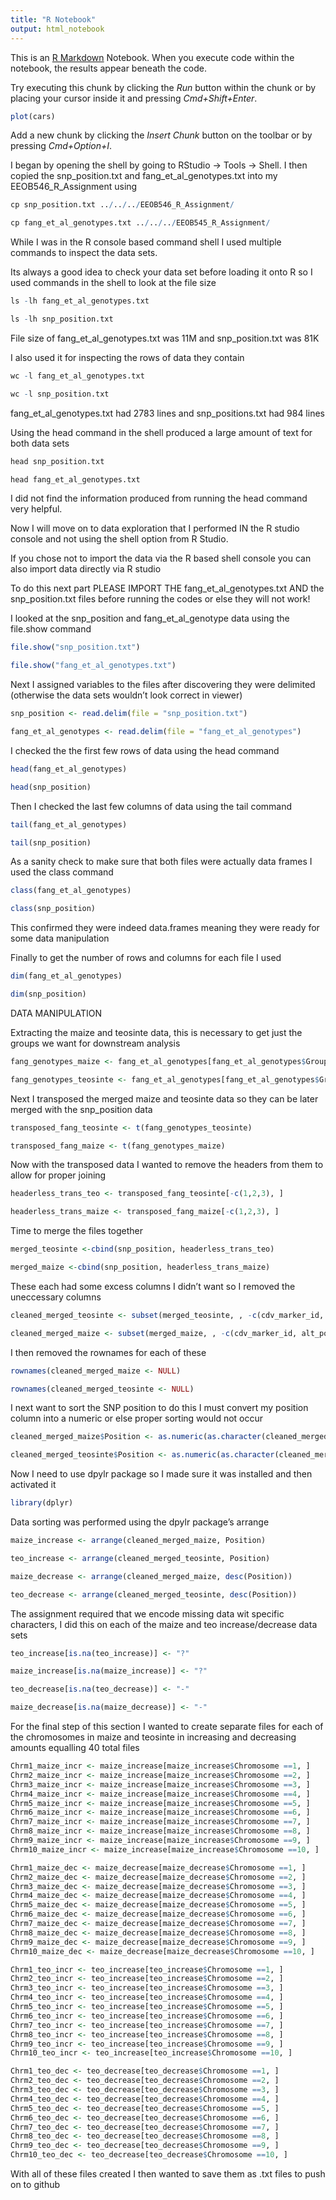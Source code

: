 ```yaml
---
title: "R Notebook"
output: html_notebook
---
```


This is an [R Markdown](http://rmarkdown.rstudio.com) Notebook. When you execute code within the notebook, the results appear beneath the code. 

Try executing this chunk by clicking the *Run* button within the chunk or by placing your cursor inside it and pressing *Cmd+Shift+Enter*. 

```r
plot(cars)
```

Add a new chunk by clicking the *Insert Chunk* button on the toolbar or by pressing *Cmd+Option+I*.

I began by opening the shell by going to RStudio -> Tools -> Shell.  I then copied the snp_position.txt and fang_et_al_genotypes.txt into my EEOB546_R_Assignment using

```r
cp snp_position.txt ../../../EEOB546_R_Assignment/
```
```r
cp fang_et_al_genotypes.txt ../../../EEOB545_R_Assignment/
```

While I was in the R console based command shell I used multiple commands to inspect the data sets.

Its always a good idea to check your data set before loading it onto R so I used commands in the shell to look at the file size 

```r
ls -lh fang_et_al_genotypes.txt 
```
```r
ls -lh snp_position.txt 
```

File size of fang_et_al_genotypes.txt was 11M and snp_position.txt was 81K

I also used it for inspecting the rows of data they contain
```r
wc -l fang_et_al_genotypes.txt 
```
```r
wc -l snp_position.txt
```
fang_et_al_genotypes.txt had 2783 lines and snp_positions.txt had 984 lines

Using the head command in the shell produced a large amount of text for both data sets
```r
head snp_position.txt
```
```r
head fang_et_al_genotypes.txt
```

I did not find the information produced from running the head command very helpful.

Now I will move on to data exploration that I performed IN the R studio console and not using the shell option from R Studio.

If you chose not to import the data via the R based shell console you can also import data directly via R studio

To do this next part PLEASE IMPORT THE fang_et_al_genotypes.txt AND the snp_position.txt files before running the codes or else they will not work! 


I looked at the snp_position and fang_et_al_genotype data using the file.show command
```r
file.show("snp_position.txt")
```
```r
file.show("fang_et_al_genotypes.txt")
```

Next I assigned variables to the files after discovering they were delimited (otherwise the data sets wouldn't look correct in viewer)
```r
snp_position <- read.delim(file = "snp_position.txt")
```
```r
fang_et_al_genotypes <- read.delim(file = "fang_et_al_genotypes")
```

I checked the the first few rows of data using the head command
```r
head(fang_et_al_genotypes)
```
```r
head(snp_position)
```

Then I checked the last few columns of data using the tail command 
```r
tail(fang_et_al_genotypes)
```
```r
tail(snp_position)
```

As a sanity check to make sure that both files were actually data frames I used the class command
```r
class(fang_et_al_genotypes)
```
```r
class(snp_position)
```
This confirmed they were indeed data.frames meaning they were ready for some data manipulation

Finally to get the number of rows and columns for each file I used 
```r
dim(fang_et_al_genotypes)
```
```r
dim(snp_position)
```

DATA MANIPULATION

Extracting the maize and teosinte data, this is necessary to get just the groups we want for downstream analysis

```r
fang_genotypes_maize <- fang_et_al_genotypes[fang_et_al_genotypes$Group == 'ZMMIL' | fang_et_al_genotypes$Group == 'ZMMLR' | fang_et_al_genotypes == 'ZMMMR', ]
```
```r
fang_genotypes_teosinte <- fang_et_al_genotypes[fang_et_al_genotypes$Group == 'ZMPBA' | fang_et_al_genotypes$Group == 'ZMPIL' | fang_et_al_genotypes == 'ZMPJA', ]

```

Next I transposed the merged maize and teosinte data so they can be later merged with the snp_position data

```r
transposed_fang_teosinte <- t(fang_genotypes_teosinte)
```
```r
transposed_fang_maize <- t(fang_genotypes_maize)
```

Now with the transposed data I wanted to remove the headers from them to allow for proper joining
```r
headerless_trans_teo <- transposed_fang_teosinte[-c(1,2,3), ]
```
```r
headerless_trans_maize <- transposed_fang_maize[-c(1,2,3), ]
```


Time to merge the files together
```r
merged_teosinte <-cbind(snp_position, headerless_trans_teo)

```
```r
merged_maize <-cbind(snp_position, headerless_trans_maize)
```

These each had some excess columns I didn't want so I removed the uneccessary columns

```r
cleaned_merged_teosinte <- subset(merged_teosinte, , -c(cdv_marker_id, alt_pos, mult_positions, amplicon, cdv_map_feature.name, gene, candidate.random, Genaissance_daa_id, Sequenom_daa_id, count_amplicons, count_cmf, count_gene))

```
```r
cleaned_merged_maize <- subset(merged_maize, , -c(cdv_marker_id, alt_pos, mult_positions, amplicon, cdv_map_feature.name, gene, candidate.random, Genaissance_daa_id, Sequenom_daa_id, count_amplicons, count_cmf, count_gene))

```

I then removed the rownames for each of these
```r
rownames(cleaned_merged_maize <- NULL)
```
```r
rownames(cleaned_merged_teosinte <- NULL)
```

I next want to sort the SNP position to do this I must convert my position column into a numeric or else proper sorting would not occur
```r
cleaned_merged_maize$Position <- as.numeric(as.character(cleaned_merged_maize$Position))

```
```r
cleaned_merged_teosinte$Position <- as.numeric(as.character(cleaned_merged_teosinte$Position))

```

Now I need to use dpylr package so I made sure it was installed and then activated it
```r
library(dplyr)
```

Data sorting was performed using the dpylr package's arrange
```r
maize_increase <- arrange(cleaned_merged_maize, Position)
```
```r
teo_increase <- arrange(cleaned_merged_teosinte, Position)
```
```r
maize_decrease <- arrange(cleaned_merged_maize, desc(Position))

```
```r
teo_decrease <- arrange(cleaned_merged_teosinte, desc(Position))
```

The assignment required that we encode missing data wit specific characters, I did this on each of the maize and teo increase/decrease data sets

```r
teo_increase[is.na(teo_increase)] <- "?"

```
```r
maize_increase[is.na(maize_increase)] <- "?"
```
```r

teo_decrease[is.na(teo_decrease)] <- "-"

```
```r
maize_decrease[is.na(maize_decrease)] <- "-"
```

For the final step of this section I wanted to create separate files for each of the chromosomes in maize and teosinte in increasing and decreasing amounts equalling 40 total files 

```r
Chrm1_maize_incr <- maize_increase[maize_increase$Chromosome ==1, ]
Chrm2_maize_incr <- maize_increase[maize_increase$Chromosome ==2, ]
Chrm3_maize_incr <- maize_increase[maize_increase$Chromosome ==3, ]
Chrm4_maize_incr <- maize_increase[maize_increase$Chromosome ==4, ]
Chrm5_maize_incr <- maize_increase[maize_increase$Chromosome ==5, ]
Chrm6_maize_incr <- maize_increase[maize_increase$Chromosome ==6, ]
Chrm7_maize_incr <- maize_increase[maize_increase$Chromosome ==7, ]
Chrm8_maize_incr <- maize_increase[maize_increase$Chromosome ==8, ]
Chrm9_maize_incr <- maize_increase[maize_increase$Chromosome ==9, ]
Chrm10_maize_incr <- maize_increase[maize_increase$Chromosome ==10, ]
```

```r
Chrm1_maize_dec <- maize_decrease[maize_decrease$Chromosome ==1, ]
Chrm2_maize_dec <- maize_decrease[maize_decrease$Chromosome ==2, ]
Chrm3_maize_dec <- maize_decrease[maize_decrease$Chromosome ==3, ]
Chrm4_maize_dec <- maize_decrease[maize_decrease$Chromosome ==4, ]
Chrm5_maize_dec <- maize_decrease[maize_decrease$Chromosome ==5, ]
Chrm6_maize_dec <- maize_decrease[maize_decrease$Chromosome ==6, ]
Chrm7_maize_dec <- maize_decrease[maize_decrease$Chromosome ==7, ]
Chrm8_maize_dec <- maize_decrease[maize_decrease$Chromosome ==8, ]
Chrm9_maize_dec <- maize_decrease[maize_decrease$Chromosome ==9, ]
Chrm10_maize_dec <- maize_decrease[maize_decrease$Chromosome ==10, ]
```

```r
Chrm1_teo_incr <- teo_increase[teo_increase$Chromosome ==1, ]
Chrm2_teo_incr <- teo_increase[teo_increase$Chromosome ==2, ]
Chrm3_teo_incr <- teo_increase[teo_increase$Chromosome ==3, ]
Chrm4_teo_incr <- teo_increase[teo_increase$Chromosome ==4, ]
Chrm5_teo_incr <- teo_increase[teo_increase$Chromosome ==5, ]
Chrm6_teo_incr <- teo_increase[teo_increase$Chromosome ==6, ]
Chrm7_teo_incr <- teo_increase[teo_increase$Chromosome ==7, ]
Chrm8_teo_incr <- teo_increase[teo_increase$Chromosome ==8, ]
Chrm9_teo_incr <- teo_increase[teo_increase$Chromosome ==9, ]
Chrm10_teo_incr <- teo_increase[teo_increase$Chromosome ==10, ]
```

```r
Chrm1_teo_dec <- teo_decrease[teo_decrease$Chromosome ==1, ]
Chrm2_teo_dec <- teo_decrease[teo_decrease$Chromosome ==2, ]
Chrm3_teo_dec <- teo_decrease[teo_decrease$Chromosome ==3, ]
Chrm4_teo_dec <- teo_decrease[teo_decrease$Chromosome ==4, ]
Chrm5_teo_dec <- teo_decrease[teo_decrease$Chromosome ==5, ]
Chrm6_teo_dec <- teo_decrease[teo_decrease$Chromosome ==6, ]
Chrm7_teo_dec <- teo_decrease[teo_decrease$Chromosome ==7, ]
Chrm8_teo_dec <- teo_decrease[teo_decrease$Chromosome ==8, ]
Chrm9_teo_dec <- teo_decrease[teo_decrease$Chromosome ==9, ]
Chrm10_teo_dec <- teo_decrease[teo_decrease$Chromosome ==10, ]
```

With all of these files created I then wanted to save them as .txt files to push on to github


